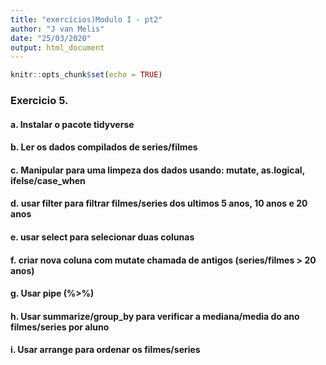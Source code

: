 ```yaml
---
title: "exercícios)Modulo I - pt2"
author: "J van Melis"
date: "25/03/2020"
output: html_document
---
```


```r
knitr::opts_chunk$set(echo = TRUE)
```



### Exercicio 5. 

#### a. Instalar o pacote tidyverse

#### b. Ler os dados compilados de series/filmes

#### c. Manipular para uma limpeza dos dados usando: mutate, as.logical, ifelse/case_when

#### d. usar filter para filtrar filmes/series dos ultimos 5 anos, 10 anos e 20 anos

#### e. usar select para selecionar duas colunas

#### f. criar nova coluna com mutate chamada de antigos (series/filmes > 20 anos)

#### g. Usar pipe (%>%)

#### h. Usar summarize/group_by para verificar a mediana/media do ano filmes/series por aluno

#### i. Usar arrange para ordenar os filmes/series
